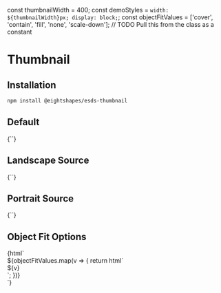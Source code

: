 
const thumbnailWidth = 400;
const demoStyles = `width: ${thumbnailWidth}px; display: block;`;
const objectFitValues = ['cover', 'contain', 'fill', 'none', 'scale-down']; // TODO Pull this from the class as a constant

<Meta
  title="Thumbnail"
  component='esds-thumbnail'
/>

# Thumbnail
## Installation

```bash
npm install @eightshapes/esds-thumbnail
```

## Default
<Preview>
  <Story name="Default">
    {`<esds-thumbnail style="${demoStyles}"></esds-thumbnail>`}
  </Story>
</Preview>

## Landscape Source
<Preview>
  <Story name="Landscape Source">
    {`<esds-thumbnail style="${demoStyles}" src="./images/thumbnail/landscape.png"></esds-thumbnail>`}
  </Story>
</Preview>

## Portrait Source
<Preview>
  <Story name="Portrait Source">
    {`<esds-thumbnail style="${demoStyles}" src="./images/thumbnail/portrait.jpg"></esds-thumbnail>`}
  </Story>
</Preview>

## Object Fit Options
<Preview>
  <Story name="Object Fit Options">
    {html`
      <div class="storybook-grid">
        ${objectFitValues.map(v => {
          return html`<div>
            <span class="storybook-annotation">${v}</span>
            <esds-thumbnail style="${demoStyles}" object-fit="${v}" src="./images/thumbnail/portrait.jpg"></esds-thumbnail>
          </div>`;
        })}
      </div>
    `}
  </Story>
</Preview>
